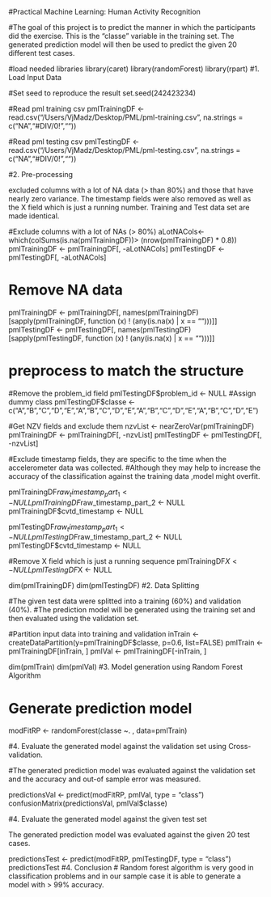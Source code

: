 #Practical Machine Learning: Human Activity Recognition

#The goal of this project is to predict the manner in which the participants did the exercise. This is the "classe" variable in the training set. The generated prediction model will then be used to predict the given 20 different test cases.

#load needed libraries
library(caret)
library(randomForest)
library(rpart)
#1. Load Input Data

#Set seed to reproduce the result
set.seed(242423234)

#Read pml training csv 
pmlTrainingDF <- read.csv("/Users/VjMadz/Desktop/PML/pml-training.csv", na.strings = c("NA","#DIV/0!","")) 

#Read pml testing csv 
pmlTestingDF <- read.csv("/Users/VjMadz/Desktop/PML/pml-testing.csv", na.strings = c("NA","#DIV/0!",""))

#2. Pre-processing

 excluded columns with a lot of NA data (> than 80%) and those that have nearly zero variance. The timestamp fields were also removed as well as the X field which is just a running number. Training and Test data set are made identical.

#Exclude columns with a lot of NAs (> 80%)
aLotNACols<-which(colSums(is.na(pmlTrainingDF))> (nrow(pmlTrainingDF) * 0.8))
pmlTrainingDF <- pmlTrainingDF[, -aLotNACols]
pmlTestingDF <- pmlTestingDF[, -aLotNACols]

# Remove NA data
pmlTrainingDF <- pmlTrainingDF[, names(pmlTrainingDF)[sapply(pmlTrainingDF, function (x) ! (any(is.na(x) | x == "")))]]
pmlTestingDF <- pmlTestingDF[, names(pmlTestingDF)[sapply(pmlTestingDF, function (x) ! (any(is.na(x) | x == "")))]]


# preprocess to match the structure
#Remove the problem_id field
pmlTestingDF$problem_id <- NULL
#Assign dummy class
pmlTestingDF$classe <- c("A","B","C","D","E","A","B","C","D","E","A","B","C","D","E","A","B","C","D","E")

#Get NZV fields and exclude them
nzvList <- nearZeroVar(pmlTrainingDF)
pmlTrainingDF <- pmlTrainingDF[, -nzvList]
pmlTestingDF <- pmlTestingDF[, -nzvList]


#Exclude timestamp fields, they are specific to the time when the accelerometer data was collected.
#Although they may help to increase the accuracy of the classification against the training data ,model might overfit.

pmlTrainingDF$raw_timestamp_part_1 <- NULL
pmlTrainingDF$raw_timestamp_part_2 <- NULL
pmlTrainingDF$cvtd_timestamp <- NULL

pmlTestingDF$raw_timestamp_part_1 <- NULL
pmlTestingDF$raw_timestamp_part_2 <- NULL
pmlTestingDF$cvtd_timestamp <- NULL

#Remove X field which is just a running sequence
pmlTrainingDF$X <- NULL
pmlTestingDF$X <- NULL

dim(pmlTrainingDF)
dim(pmlTestingDF)
#2. Data Splitting

#The given test data were splitted into a training (60%) and validation (40%).
#The prediction model will be generated using the training set and then evaluated using the validation set.

#Partition input data into training and validation
inTrain <- createDataPartition(y=pmlTrainingDF$classe, p=0.6, list=FALSE)
pmlTrain <- pmlTrainingDF[inTrain, ]
pmlVal <- pmlTrainingDF[-inTrain, ]

dim(pmlTrain)
dim(pmlVal)
#3. Model generation using Random Forest Algorithm

# Generate prediction model
modFitRP <- randomForest(classe ~. , data=pmlTrain)

#4. Evaluate the generated model against the validation set using Cross-validation.

#The generated prediction model was evaluated against the validation set and the accuracy and out-of sample error was measured.

predictionsVal <- predict(modFitRP, pmlVal, type = "class")
confusionMatrix(predictionsVal, pmlVal$classe)

#4. Evaluate the generated model against the given test set

The generated prediction model was evaluated against the given 20 test cases.

predictionsTest <- predict(modFitRP, pmlTestingDF, type = "class")
predictionsTest
#4. Conclusion
# Random forest algorithm is very good in classification problems and in our sample case it is able to generate a model with > 99% accuracy. 

